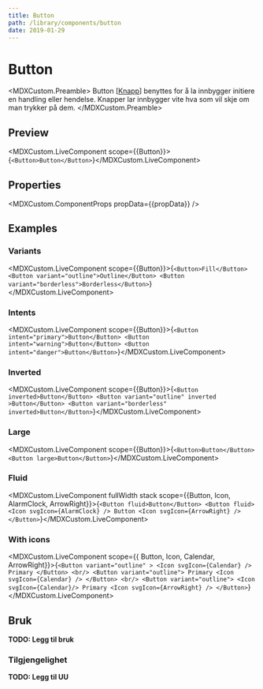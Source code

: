 ```yaml
---
title: Button
path: /library/components/button
date: 2019-01-29
---
```



# Button

<MDXCustom.Preamble>
  Button [<a href="/patterns/knapp-button">Knapp</a>] benyttes for å la innbygger initiere en handling eller hendelse. Knapper lar innbygger vite hva som vil skje om man trykker på dem.
</MDXCustom.Preamble>

## Preview

<MDXCustom.LiveComponent scope={{Button}}>{`<Button>Button</Button>`}</MDXCustom.LiveComponent>

## Properties

<MDXCustom.ComponentProps propData={{propData}} />

## Examples

### Variants

<MDXCustom.LiveComponent scope={{Button}}>{`
  <Button>Fill</Button>
  <Button variant="outline">Outline</Button>
  <Button variant="borderless">Borderless</Button>
`}</MDXCustom.LiveComponent>

### Intents

<MDXCustom.LiveComponent scope={{Button}}>{`
  <Button intent="primary">Button</Button>
  <Button intent="warning">Button</Button>
  <Button intent="danger">Button</Button>
`}</MDXCustom.LiveComponent>

### Inverted

<MDXCustom.LiveComponent scope={{Button}}>{`
  <Button inverted>Button</Button>
  <Button variant="outline" inverted >Button</Button>
  <Button variant="borderless" inverted>Button</Button>
`}</MDXCustom.LiveComponent>

### Large

<MDXCustom.LiveComponent scope={{Button}}>{`
  <Button>Button</Button>
  <Button large>Button</Button>
`}</MDXCustom.LiveComponent>

### Fluid

<MDXCustom.LiveComponent fullWidth stack scope={{Button, Icon, AlarmClock, ArrowRight}}>{`
    <Button fluid>Button</Button>
    <Button fluid>
      <Icon svgIcon={AlarmClock} />
      Button
    <Icon svgIcon={ArrowRight} />
    </Button>
`}</MDXCustom.LiveComponent>

### With icons

<MDXCustom.LiveComponent scope={{ Button, Icon, Calendar, ArrowRight}}>{`
  <Button variant="outline" >
      <Icon svgIcon={Calendar} />
    Primary
  </Button>
  <br/>
  <Button variant="outline">
    Primary
      <Icon svgIcon={Calendar} />
  </Button>
  <br/>
  <Button variant="outline">
      <Icon svgIcon={Calendar}/>
    Primary
      <Icon svgIcon={ArrowRight} />
  </Button>
`}</MDXCustom.LiveComponent>

## Bruk

**TODO: Legg til bruk**

### Tilgjengelighet

**TODO: Legg til UU**
